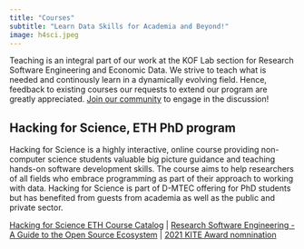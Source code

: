 ```yaml
---
title: "Courses"
subtitle: "Learn Data Skills for Academia and Beyond!"
image: h4sci.jpeg
---
```



Teaching is an integral part of our work at the KOF Lab section for Research Software Engineering and Economic Data. We strive to teach what is needed and continously learn in a dynamically evolving field. 
Hence, feedback to existing courses our requests to extend our program are greatly appreciated. [Join our community](community.qmd) to engage in the discussion! 


## Hacking for Science, ETH PhD program

Hacking for Science is a highly interactive, online course providing non-computer science students valuable big picture guidance and teaching hands-on software development skills. The course aims to help researchers of all fields who embrace programming as part of their approach to working with data. 
Hacking for Science is part of D-MTEC offering for PhD students but has benefited from guests from academia as well as the public and private sector. 

[Hacking for Science ETH Course Catalog]() | [Research Software Engineering - A Guide to the Open Source Ecosystem](https://rse-book.github.io) | [2021 KITE Award nomnination]()





